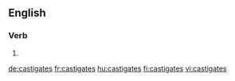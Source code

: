 ==English==

===Verb===
{{head|en|verb form}}

# {{en-third-person singular of|castigate}}

[[de:castigates]]
[[fr:castigates]]
[[hu:castigates]]
[[fi:castigates]]
[[vi:castigates]]